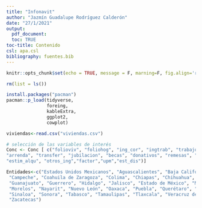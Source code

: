 ```yaml
---
title: "Infonavit"
author: "Jazmín Guadalupe Rodríguez Calderón"
date: "27/1/2021"
output:
  pdf_document:
  toc: TRUE 
toc-title: Contenido 
csl: apa.csl
bibliography: fuentes.bib 
---
```


```r
knitr::opts_chunk$set(echo = TRUE, message = F, marning=F, fig.align='right')
```

```r
rm(list = ls())

install.packages("pacman")
pacman::p_load(tidyverse,
               foreing,
               kableExtra,
               ggplot2,
               cowplot)

```

```r
viviendas<-read.csv("viviendas.csv")
```
\newpage
```r
# selección de las variables de interés
Conc <- Conc [ c("folioviv", "foliohog", "ing_cor", "ingtrab", "trabajo", "negocio", "otros_trab", "rentas", "utilidad",
"arrenda", "transfer", "jubilacion", "becas", "donativos", "remesas", "bene_gob", "transf_hog", "trans_inst",
"estim_alqu", "otros_ing","factor","upm","est_dis")]
```


```r
Entidades<-c("Estados Unidos Mexicanos", "Aguascalientes", "Baja California", "Baja California Sur",
 "Campeche", "Coahuila de Zaragoza", "Colima", "Chiapas", "Chihuahua", "México", "Durango",
 "Guanajuato", "Guerrero", "Hidalgo", "Jalisco", "Estado de México", "Michoacán de Ocampo",
 "Morelos", "Nayarit", "Nuevo León", "Oaxaca", "Puebla", "Querétaro", "Quintana Roo", "San Luis Potosí",
 "Sinaloa", "Sonora", "Tabasco", "Tamaulipas", "Tlaxcala", "Veracruz de Ignacio de la Llave", "Yucatán",
 "Zacatecas")
```

